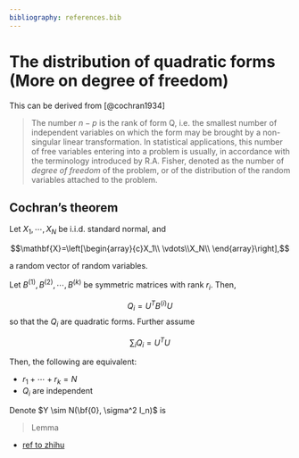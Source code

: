 ```yaml
---
bibliography: references.bib
---
```


# The distribution of quadratic forms (More on degree of freedom)

This can be derived from [@cochran1934]

> The number $n-p$ is the rank of form Q, i.e. the smallest number of independent variables on which the form may be brought by a non-singular linear transformation. In statistical applications, this number of free variables entering into a problem is usually, in accordance with the terminology introduced by R.A. Fisher, denoted as the number of *degree of freedom* of the problem, or of the distribution of the random variables attached to the problem.

::: {#thm-Cochran}
## Cochran's theorem

Let $X_1, \cdots, X_N$ be i.i.d. standard normal, and

$$\mathbf{X}=\left[\begin{array}{c}X_1\\ \vdots\\X_N\\ \end{array}\right],$$

a random vector of random variables.

Let $B^{(1)}, B^{(2)},\cdots,B^{(k)}$ be symmetric matrices with rank $r_i$. Then,

$$Q_i=U^TB^{(i)}U $$ so that the $Q_i$ are quadratic forms. Further assume

$$\sum_i Q_i= U^TU$$

Then, the following are equivalent:

-   $r_1+\cdots +r_k =N$
-   $Q_i$ are independent
:::

Denote $Y \sim N(\bf{0}, \sigma^2 I_n)$ is

> Lemma

-   [ref to zhihu](https://www.zhihu.com/question/20983193)

